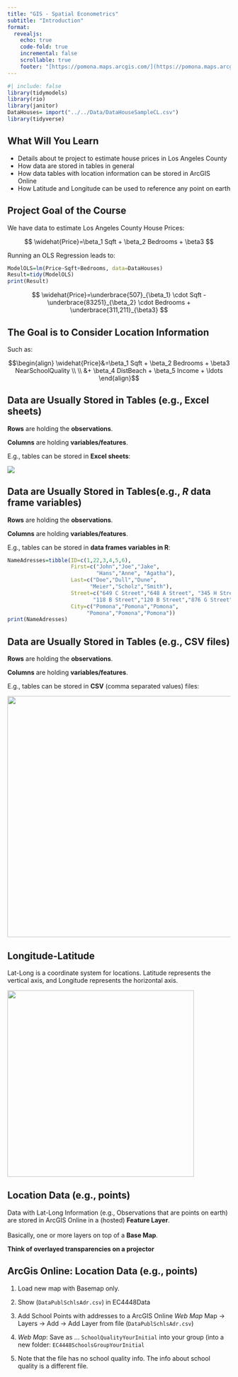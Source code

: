 ```yaml
---
title: "GIS - Spatial Econometrics"
subtitle: "Introduction"
format: 
  revealjs:
    echo: true
    code-fold: true
    incremental: false
    scrollable: true
    footer: "[https://pomona.maps.arcgis.com/](https://pomona.maps.arcgis.com/)"
---
```


```r
#| include: false
library(tidymodels)
library(rio)
library(janitor)
DataHouses= import("../../Data/DataHouseSampleCL.csv")
library(tidyverse)

```

## What Will You Learn {.scrollable}

-   Details about te project to estimate house prices in Los Angeles County
- How data are stored in tables in general
- How data tables with location information can be stored in ArcGIS Online 
- How Latitude and Longitude can be used to reference any point on earth


## Project Goal of the Course {.smaller}

We have data to estimate Los Angeles County House Prices:

$$
\widehat{Price}=\beta_1 Sqft + \beta_2 Bedrooms + \beta3
$$

Running an OLS Regression leads to:

```r
ModelOLS=lm(Price~Sqft+Bedrooms, data=DataHouses)
Result=tidy(ModelOLS)
print(Result)
```

$$
\widehat{Price}=\underbrace{507}_{\beta_1} \cdot Sqft - \underbrace{83251}_{\beta_2} \cdot Bedrooms + \underbrace{311,211}_{\beta3}
$$

## The Goal is to Consider Location Information

Such as:

$$\begin{align}
\widehat{Price}&=\beta_1 Sqft + \beta_2 Bedrooms + \beta3 NearSchoolQuality \\
\\
&+
                \beta_4 DistBeach + \beta_5 Income + \ldots
\end{align}$$

## Data are Usually Stored in Tables (e.g., Excel sheets)

**Rows** are holding the **observations**.

**Columns** are holding **variables/features**.

E.g., tables can be stored in **Excel sheets**:

![](images/clipboard-4115553016.png)

## Data are Usually Stored in Tables(e.g., *R* data frame variables)

**Rows** are holding the **observations**.

**Columns** are holding **variables/features**.

E.g., tables can be stored in **data frames variables in R**:

```r
NameAdresses=tibble(ID=c(1,22,3,4,5,6),
                    First=c("John","Joe","Jake",
                            "Hans","Anne", "Agatha"),                   
                    Last=c("Doe","Dull","Dune",
                          "Meier","Scholz","Smith"),
                    Street=c("649 C Street","648 A Street", "345 H Street",
                           "118 B Street","120 B Street","876 G Street"),
                    City=c("Pomona","Pomona","Pomona", 
                         "Pomona","Pomona","Pomona"))
print(NameAdresses)
```

## Data are Usually Stored in Tables (e.g., CSV files)

**Rows** are holding the **observations**.

**Columns** are holding **variables/features**.

E.g., tables can be stored in **CSV** (comma separated values) files:

![](images/clipboard-1839310003.png){width="544"}

## Longitude-Latitude

Lat-Long is a coordinate system for locations. Latitude represents the vertical axis, and Longitude represents the horizontal axis.

![](images/clipboard-3894559965.png){width="421"}

## Location Data (e.g., points)

Data with Lat-Long Information (e.g., Observations that are points on earth) are stored in ArcGIS Online in a (hosted) **Feature Layer**.
<br>
<br>
Basically, one or more layers on top of a **Base Map**.




**Think of overlayed transparencies on a projector**

## ArcGis Online: Location Data (e.g., points)

1.  Load new map with Basemap only.

2.  Show (`DataPublSchlsAdr.csv`) in EC4448Data

3.  Add School Points with addresses to a ArcGIS Online *Web Map*
    Map -\> Layers -\> Add -\> Add Layer from file (`DataPublSchlsAdr.csv`)

4.  *Web Map*: Save as ... `SchoolQualityYourInitial` into your group (into a new folder: `EC4448SchoolsGroupYourInitial`

5.  Note that the file has no school quality info. 
    The info about school quality is a different file.

 
